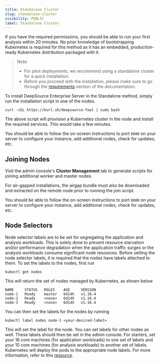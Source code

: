 ```yaml
---
title: Standalone Cluster
slug: standalone-cluster
visibility: PUBLIC
label: Standalone Cluster
---
```

If you have the required permissions, you should be able to run your first analysis within 20 minutes. No prior knowledge of bootstrapping Kubernetes is required for this method as it has an embedded, production-ready Kubernetes distribution packaged with it.

> Note:
>
> - For pilot deployments, we recommend using a standalone cluster for a quick installation.
> - Before you proceed with the installation, please make sure to go through the [requirements](https://docs.deepsource.com/docs/enterprise-server-requirements) section of the documentation.

To install DeepSource Enterprise Server in the Standalone method, simply run the installation script in one of the nodes.

```Text Shell
curl -sSL https://kurl.sh/deepsource-fowl | sudo bash
```

The above script will provision a Kubernetes cluster in the node and install the required services. This would take a few minutes.

You should be able to follow the on-screen instructions to port `8800` on your server to configure your instance, add additional nodes, check for updates, etc.

## Joining Nodes

Visit the admin console's **Cluster Management** tab to generate scripts for joining additional worker and master nodes.

For air-gapped installations, the airgap bundle must also be downloaded and extracted on the remote node prior to running the join script.

You should be able to follow the on-screen instructions to port `8800` on your server to configure your instance, add additional nodes, check for updates, etc.

## Node Selectors

Node selector labels are to be set for segregating the application and analysis workloads. This is solely done to prevent resource starvation and/or performance degradation when the application traffic surges or the analysis workloads consume significant node resources. Before setting the node selector labels, it is required that the nodes have labels attached to them. To set the labels to the nodes, first run

```Text Shell
kubectl get nodes
```

This will return the set of nodes managed by Kubernetes, as shown below

```Text Shell
NAME     STATUS   ROLES    AGE     VERSION
node-1   Ready    master   6d14h   v1.16.4
node-2   Ready    <none>   6d14h   v1.16.4
node-3   Ready    <none>   6d14h   v1.16.4
```

You can then set the labels for the nodes by running

```Text Shell
kubectl label nodes node-1 <your-desired-label>
```

This will set the label for the node. You can set labels for other nodes as well. These labels should then be set in the admin console. For starters, set your 16 core machines (for application workloads) to one set of labels and your 10 core machines (for analysis workloads) to another set of labels. Kubernetes will deploy the pods to the appropriate node labels. For more information, refer to this [resource](https://kubernetes.io/docs/concepts/scheduling-eviction/assign-pod-node/#nodeselector).